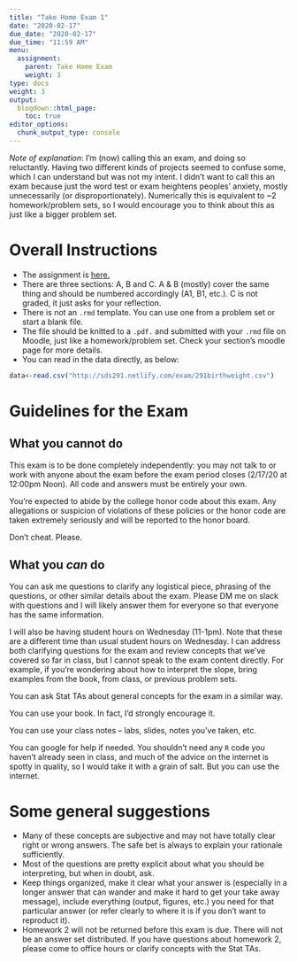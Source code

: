 ```yaml
---
title: "Take Home Exam 1"
date: "2020-02-17"
due_date: "2020-02-17"
due_time: "11:59 AM"
menu:
  assignment:
    parent: Take Home Exam
    weight: 3
type: docs
weight: 3
output:
  blogdown::html_page:
    toc: true
editor_options: 
  chunk_output_type: console
---
```


*Note of explanation*: I'm (now) calling this an exam, and doing so reluctantly. Having two different kinds of projects seemed to confuse some, which I can understand but was not my intent. I didn't want to call this an exam because just the word test or exam heightens peoples' anxiety, mostly unnecessarily (or disproportionately). Numerically this is equivalent to ~2 homework/problem sets, so I would encourage you to think about this as just like a bigger problem set.

# Overall Instructions

- The assignment is [here.](http://sds291.netlify.com/exam/take-home-exam.html)
- There are three sections: A, B and C. A & B (mostly) cover the same thing and should be numbered accordingly (A1, B1, etc.). C is not graded, it just asks for your reflection.
- There is not an `.rmd` template. You can use one from a problem set or start a blank file.
- The file should be knitted to a `.pdf.` and submitted with your `.rmd` file on Moodle, just like a homework/problem set.  Check your section's moodle page for more details.
- You can read in the data directly, as below:

```r
data<-read.csv("http://sds291.netlify.com/exam/291birthweight.csv")
```


# Guidelines for the Exam

## What you cannot do

This exam is to be done completely independently: you may not talk to or work with anyone about the exam before the exam period closes (2/17/20 at 12:00pm Noon). All code and answers must be entirely your own.

You're expected to abide by the college honor code about this exam.  Any allegations or suspicion of violations of these policies or the honor code are taken extremely seriously and will be reported to the honor board.

Don't cheat. Please.

## What you *can* do

You can ask me questions to clarify any logistical piece, phrasing of the questions, or other similar details about the exam.  Please DM me on slack with questions and I will likely answer them for everyone so that everyone has the same information.

I will also be having student hours on Wednesday (11-1pm). Note that these are a different time than usual student hours on Wednesday. I can address both clarifying questions for the exam and review concepts that we've covered so far in class, but I cannot speak to the exam content directly. For example, if you're wondering about how to interpret the slope, bring examples from the book, from class, or previous problem sets. 

You can ask Stat TAs about general concepts for the exam in a similar way.

You can use your book.  In fact, I'd strongly encourage it.

You can use your class notes -- labs, slides, notes you've taken, etc.

You can google for help if needed. You shouldn't need any `R` code you haven't already seen in class, and much of the advice on the internet is spotty in quality, so I would take it with a grain of salt. But you can use the internet. 

# Some general suggestions

- Many of these concepts are subjective and may not have totally clear right or wrong answers. The safe bet is always to explain your rationale sufficiently.
- Most of the questions are pretty explicit about what you should be interpreting, but when in doubt, ask.
- Keep things organized, make it clear what your answer is (especially in a longer answer that can wander and make it hard to get your take away message), include everything (output, figures, etc.) you need for that particular answer (or refer clearly to where it is if you don't want to reproduct it).
- Homework 2 will not be returned before this exam is due. There will not be an answer set distributed. If you have questions about homework 2, please come to office hours or clarify concepts with the Stat TAs.

